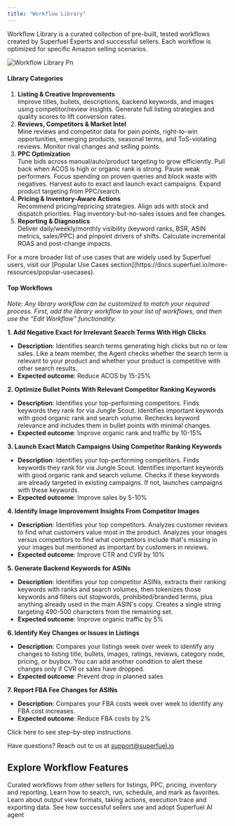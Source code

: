 ```yaml
---
title: "Workflow Library"
---
```


Workflow Library is a curated collection of pre-built, tested workflows created by Superfuel Experts and successful sellers. Each workflow is optimized for specific Amazon selling scenarios.

![Workflow Library Pn](/images/WorkflowLibrary.png)

#### **Library Categories**

1. **Listing & Creative Improvements**\
   Improve titles, bullets, descriptions, backend keywords, and images using competitor/review insights. Generate full listing strategies and quality scores to lift conversion rates.
2. **Reviews, Competitors & Market Intel**\
   Mine reviews and competitor data for pain points, right-to-win opportunities, emerging products, seasonal terms, and ToS-violating reviews. Monitor rival changes and selling points.
3. **PPC Optimization**\
   Tune bids across manual/auto/product targeting to grow efficiently. Pull back when ACOS is high or organic rank is strong. Pause weak performers. Focus spending on proven queries and block waste with negatives. Harvest auto to exact and launch exact campaigns. Expand product targeting from PPC/search.
4. **Pricing & Inventory-Aware Actions**\
   Recommend pricing/repricing strategies. Align ads with stock and dispatch priorities. Flag inventory-but-no-sales issues and fee changes.
5. **Reporting & Diagnostics**\
   Deliver daily/weekly/monthly visibility (keyword ranks, BSR, ASIN metrics, sales/PPC) and pinpoint drivers of shifts. Calculate incremental ROAS and post-change impacts.

<Note>
  For a more broader list of use cases that are widely used by Superfuel users, visit our [Popular Use Cases section](https://docs.superfuel.io/more-resources/popular-usecases).
</Note>

#### **Top Workflows**

_Note: Any library workflow can be customized to match your required process. First, add the library workflow to your list of workflows, and then use the “Edit Workflow” functionality._

**1. Add Negative Exact for Irrelevant Search Terms With High Clicks**

- **Description**: Identifies search terms generating high clicks but no or low sales. Like a team member, the Agent checks whether the search term is relevant to your product and whether your product is competitive with other search results.
- **Expected outcome**: Reduce ACOS by 15-25%

**2. Optimize Bullet Points With Relevant Competitor Ranking Keywords**

- **Description**: Identifies your top-performing competitors. Finds keywords they rank for via Jungle Scout. Identifies important keywords with good organic rank and search volume. Rechecks keyword relevance and includes them in bullet points with minimal changes.
- **Expected outcome**: Improve organic rank and traffic by 10-15%

**3. Launch Exact Match Campaigns Using Competitor Ranking Keywords**

- **Description**: Identifies your top-performing competitors. Finds keywords they rank for via Jungle Scout. Identifies important keywords with good organic rank and search volume. Checks if these keywords are already targeted in existing campaigns. If not, launches campaigns with these keywords.
- **Expected outcome**: Improve sales by 5-10%

**4. Identify Image Improvement Insights From Competitor Images**

- **Description**: Identifies your top competitors. Analyzes customer reviews to find what customers value most in the product. Analyzes your images versus competitors to find what competitors include that's missing in your images but mentioned as important by customers in reviews.
- **Expected outcome**: Improve CTR and CVR by 10%

**5. Generate Backend Keywords for ASINs**

- **Description**: Identifies your top competitor ASINs, extracts their ranking keywords with ranks and search volumes, then tokenizes those keywords and filters out stopwords, prohibited/branded terms, plus anything already used in the main ASIN's copy. Creates a single string targeting 490-500 characters from the remaining set.
- **Expected outcome**: Improve organic traffic by 5%

**6. Identify Key Changes or Issues in Listings**

- **Description**: Compares your listings week over week to identify any changes to listing title, bullets, images, ratings, reviews, category node, pricing, or buybox. You can add another condition to alert these changes only if CVR or sales have dropped.
- **Expected outcome**: Prevent drop in planned sales

**7. Report FBA Fee Changes for ASINs**

- **Description**: Compares your FBA costs week over week to identify any FBA cost increases.
- **Expected outcome**: Reduce FBA costs by 2%

<Columns cols={2}>
  <Card title="Run Your First Workflow From Workflow Library" icon="book" href="/development">
    Click here to see step-by-step instructions
  </Card>
</Columns>

Have questions? Reach out to us at [support@superfuel.io](mailto:support@superfuel.io)

## Explore Workflow Features

<Columns cols={2}>
  <Card title="Workflow Library" icon="book" href="/development">
    Curated workflows from other sellers for listings, PPC, pricing, inventory and reporting.
  </Card>
  <Card title="Manage Your Workflows" icon="chart-network" href="/essentials/settings">
    Learn how to search, run, schedule, and mark as favorites.
  </Card>
  <Card title="Viewing Outputs & Taking Actions" icon="book" href="/essentials/navigation">
    Learn about output view formats, taking actions, execution trace and exporting data.
  </Card>
  <Card title="Best Practices" icon="lightbulb" href="/api-reference/introduction">
    See how successful sellers use and adopt Superfuel AI agent
  </Card>
</Columns>